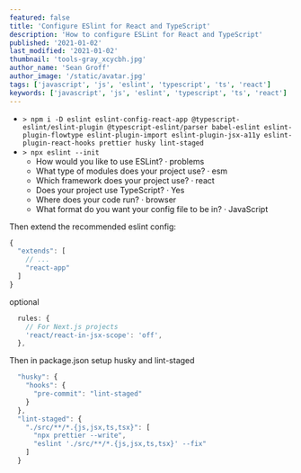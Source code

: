 ```yaml
---
featured: false
title: 'Configure ESlint for React and TypeScript'
description: 'How to configure ESLint for React and TypeScript'
published: '2021-01-02'
last_modified: '2021-01-02'
thumbnail: 'tools-gray_xcycbh.jpg'
author_name: 'Sean Groff'
author_image: '/static/avatar.jpg'
tags: ['javascript', 'js', 'eslint', 'typescript', 'ts', 'react']
keywords: ['javascript', 'js', 'eslint', 'typescript', 'ts', 'react']
---
```


- `> npm i -D eslint eslint-config-react-app @typescript-eslint/eslint-plugin @typescript-eslint/parser babel-eslint eslint-plugin-flowtype eslint-plugin-import eslint-plugin-jsx-a11y eslint-plugin-react-hooks prettier husky lint-staged`
- `> npx eslint --init`
  - How would you like to use ESLint? · problems
  - What type of modules does your project use? · esm
  - Which framework does your project use? · react
  - Does your project use TypeScript? · Yes
  - Where does your code run? · browser
  - What format do you want your config file to be in? · JavaScript

Then extend the recommended eslint config:

```js
{
  "extends": [
    // ...
    "react-app"
  ]
}
```

optional

```js
  rules: {
    // For Next.js projects
    'react/react-in-jsx-scope': 'off',
  },
```

Then in package.json setup husky and lint-staged

```js
  "husky": {
    "hooks": {
      "pre-commit": "lint-staged"
    }
  },
  "lint-staged": {
    "./src/**/*.{js,jsx,ts,tsx}": [
      "npx prettier --write",
      "eslint './src/**/*.{js,jsx,ts,tsx}' --fix"
    ]
  }
```
